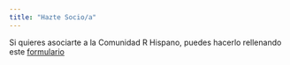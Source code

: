 ```yaml
---
title: "Hazte Socio/a"
---
```



Si quieres asociarte a la Comunidad R Hispano, puedes hacerlo rellenando este [formulario](https://docs.google.com/forms/d/1qq2l2we1JvVFjLAKmvqz3CuzQIzouKLU2-h5ekArqJE/edit)


